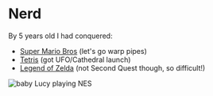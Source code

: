 # Nerd

By 5 years old I had conquered: 
- [Super Mario Bros](https://arcadespot.com/game/super-mario-bros/) (let's go warp pipes)
- [Tetris](https://arcadespot.com/game/classic-tetris/) (got UFO/Cathedral launch)
- [Legend of Zelda](https://arcadespot.com/game/the-legend-of-zelda/) (not Second Quest though, so difficult!)

![baby Lucy playing NES](url:../../public/nes.jpg "baby Lucy playing NES")